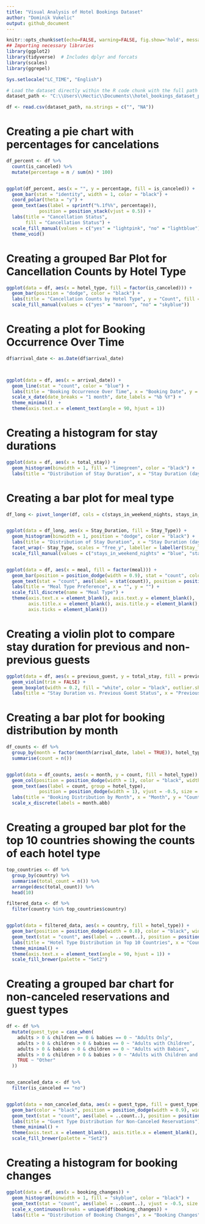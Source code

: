 ```yaml
---
title: "Visual Analysis of Hotel Bookings Dataset"
author: "Dominik Vukelic"
output: github_document
---
```


```r
knitr::opts_chunk$set(echo=FALSE, warning=FALSE, fig.show='hold', message=FALSE)
## Importing necessary libraries
library(ggplot2)
library(tidyverse)  # Includes dplyr and forcats
library(scales)
library(ggrepel)

Sys.setlocale("LC_TIME", "English")
```

```r
# Load the dataset directly within the R code chunk with the full path
dataset_path <- "C:\\Users\\Hectic\\Documents\\hotel_bookings_dataset_project\\cleaned_starting_file\\hotel_bookings_cleaned.csv"

df <- read.csv(dataset_path, na.strings = c("", "NA"))
```

# Creating a pie chart with percentages for cancelations

```r

df_percent <- df %>%
  count(is_canceled) %>%
  mutate(percentage = n / sum(n) * 100)


ggplot(df_percent, aes(x = "", y = percentage, fill = is_canceled)) +
  geom_bar(stat = "identity", width = 1, color = "black") +
  coord_polar(theta = "y") +
  geom_text(aes(label = sprintf("%.1f%%", percentage)),
            position = position_stack(vjust = 0.5)) +
  labs(title = "Cancellation Status",
       fill = "Cancellation Status") +
  scale_fill_manual(values = c("yes" = "lightpink", "no" = "lightblue")) +
  theme_void()
```

# Creating a grouped Bar Plot for Cancellation Counts by Hotel Type

```r

ggplot(data = df, aes(x = hotel_type, fill = factor(is_canceled))) +
  geom_bar(position = "dodge", color = "black") +
  labs(title = "Cancellation Counts by Hotel Type", y = "Count", fill = "Canceled or not") +
  scale_fill_manual(values = c("yes" = "maroon", "no" = "skyblue"))
```

# Creating a plot for Booking Occurrence Over Time

```r

df$arrival_date <- as.Date(df$arrival_date)



ggplot(data = df, aes(x = arrival_date)) +
  geom_line(stat = "count", color = "blue") +  
  labs(title = "Booking Occurrence Over Time", x = "Booking Date", y = "Number of Bookings") +
  scale_x_date(date_breaks = "1 month", date_labels = "%b %Y") +
  theme_minimal()  +  
  theme(axis.text.x = element_text(angle = 90, hjust = 1))  
```

# Creating a histogram for stay durations

```r

ggplot(data = df, aes(x = total_stay)) +
  geom_histogram(binwidth = 1, fill = "limegreen", color = "black") +
  labs(title = "Distribution of Stay Duration", x = "Stay Duration (days)", y = "Frequency")
```

# Creating a bar plot for meal type

```r

df_long <- pivot_longer(df, cols = c(stays_in_weekend_nights, stays_in_week_nights), names_to = "Stay_Type", values_to = "Stay_Duration")


ggplot(data = df_long, aes(x = Stay_Duration, fill = Stay_Type)) +
  geom_histogram(binwidth = 1, position = "dodge", color = "black") +
  labs(title = "Distribution of Stay Duration", x = "Stay Duration (days)", y = "Frequency") +
  facet_wrap(~ Stay_Type, scales = "free_y", labeller = labeller(Stay_Type = c("stays_in_weekend_nights" = "Weekend Stay", "stays_in_week_nights" = "Week Stay"))) +
  scale_fill_manual(values = c("stays_in_weekend_nights" = "blue", "stays_in_week_nights" = "red"), name = "Stay Type")


ggplot(data = df, aes(x = meal, fill = factor(meal))) +
  geom_bar(position = position_dodge(width = 0.9), stat = "count", color = "black") +  
  geom_text(stat = "count", aes(label = stat(count)), position = position_dodge(width = 0.9), vjust = -0.5) +  
  labs(title = "Meal Type Preference", x = "", y = "") +
  scale_fill_discrete(name = "Meal Type") +  
  theme(axis.text.x = element_blank(), axis.text.y = element_blank(),  
        axis.title.x = element_blank(), axis.title.y = element_blank(), 
        axis.ticks = element_blank())  
```

# Creating a violin plot to compare stay duration for previous and non-previous guests

```r

ggplot(data = df, aes(x = previous_guest, y = total_stay, fill = previous_guest)) +
  geom_violin(trim = FALSE) +
  geom_boxplot(width = 0.2, fill = "white", color = "black", outlier.shape = NA) +
  labs(title = "Stay Duration vs. Previous Guest Status", x = "Previous Guest", y = "Stay Duration (days)")
```

# Creating a bar plot for booking distribution by month

```r

df_counts <- df %>%
  group_by(month = factor(month(arrival_date, label = TRUE)), hotel_type) %>%
  summarise(count = n())


ggplot(data = df_counts, aes(x = month, y = count, fill = hotel_type)) +
  geom_col(position = position_dodge(width = 1), color = "black", width = 0.9) +
  geom_text(aes(label = count, group = hotel_type),
            position = position_dodge(width = 1), vjust = -0.5, size = 3) + 
  labs(title = "Booking Distribution by Month", x = "Month", y = "Count", fill = "Hotel Type") +
  scale_x_discrete(labels = month.abb) 
```

# Creating a grouped bar plot for the top 10 countries showing the counts of each hotel type

```r

top_countries <- df %>%
  group_by(country) %>%
  summarise(total_count = n()) %>%
  arrange(desc(total_count)) %>%
  head(10)

filtered_data <- df %>%
  filter(country %in% top_countries$country)


ggplot(data = filtered_data, aes(x = country, fill = hotel_type)) +
  geom_bar(position = position_dodge(width = 0.8), color = "black", width = 0.7) +  
  geom_text(stat = "count", aes(label = ..count..), position = position_dodge(width = 0.8), vjust = -0.5, size = 3) +  
  labs(title = "Hotel Type Distribution in Top 10 Countries", x = "Country", y = "Count", fill = "Hotel Type") +
  theme_minimal() +  
  theme(axis.text.x = element_text(angle = 90, hjust = 1)) +  
  scale_fill_brewer(palette = "Set2")  
```

# Creating a grouped bar chart for non-canceled reservations and guest types

```r

df <- df %>%
  mutate(guest_type = case_when(
    adults > 0 & children == 0 & babies == 0 ~ "Adults Only",
    adults > 0 & children > 0 & babies == 0 ~ "Adults with Children",
    adults > 0 & babies > 0 & children == 0 ~ "Adults with Babies",
    adults > 0 & children > 0 & babies > 0 ~ "Adults with Children and Babies",
    TRUE ~ "Other"
  ))


non_canceled_data <- df %>%
  filter(is_canceled == "no")


ggplot(data = non_canceled_data, aes(x = guest_type, fill = guest_type)) +
  geom_bar(color = "black", position = position_dodge(width = 0.9), width = 0.7) +  
  geom_text(stat = "count", aes(label = ..count..), position = position_dodge(width = 0.9), vjust = -0.5, size = 3) +  
  labs(title = "Guest Type Distribution for Non-Canceled Reservations") +
  theme_minimal() +
  theme(axis.text.x = element_blank(), axis.title.x = element_blank(), axis.title.y = element_blank()) +  
  scale_fill_brewer(palette = "Set2")  
```

# Creating a histogram for booking changes

```r

ggplot(data = df, aes(x = booking_changes)) +
  geom_histogram(binwidth = 1, fill = "skyblue", color = "black") +
  geom_text(stat = "count", aes(label = ..count..), vjust = -0.5, size = 3) +  
  scale_x_continuous(breaks = unique(df$booking_changes)) +  
  labs(title = "Distribution of Booking Changes", x = "Booking Changes", y = "Frequency")
```

